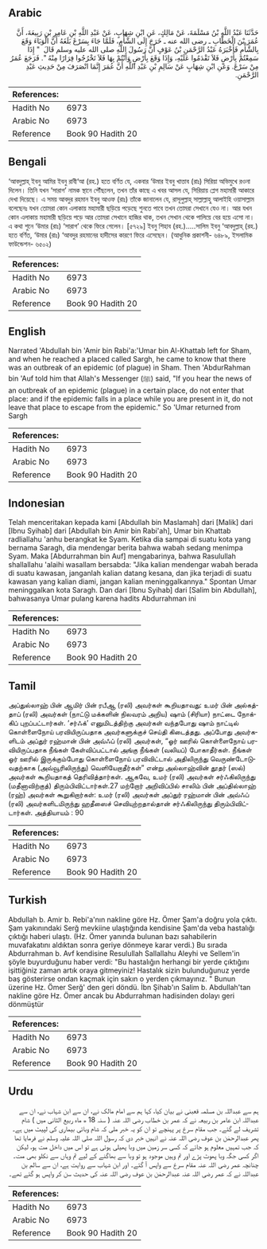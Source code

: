 ## Arabic


<div dir="rtl" lang="ar" style={{fontSize:'larger',backgroundColor:'#f8f9fa',padding:20}}>
حَدَّثَنَا عَبْدُ اللَّهِ بْنُ مَسْلَمَةَ، عَنْ مَالِكٍ، عَنِ ابْنِ شِهَابٍ، عَنْ عَبْدِ اللَّهِ بْنِ عَامِرِ بْنِ رَبِيعَةَ، أَنَّ عُمَرَ بْنَ الْخَطَّابِ ـ رضى الله عنه ـ خَرَجَ إِلَى الشَّأْمِ، فَلَمَّا جَاءَ بِسَرْغَ بَلَغَهُ أَنَّ الْوَبَاءَ وَقَعَ بِالشَّأْمِ فَأَخْبَرَهُ عَبْدُ الرَّحْمَنِ بْنُ عَوْفٍ أَنَّ رَسُولَ اللَّهِ صلى الله عليه وسلم قَالَ ‏ "‏ إِذَا سَمِعْتُمْ بِأَرْضٍ فَلاَ تَقْدَمُوا عَلَيْهِ، وَإِذَا وَقَعَ بِأَرْضٍ وَأَنْتُمْ بِهَا فَلاَ تَخْرُجُوا فِرَارًا مِنْهُ ‏"‏‏.‏ فَرَجَعَ عُمَرُ مِنْ سَرْغَ‏.‏ وَعَنِ ابْنِ شِهَابٍ عَنْ سَالِمِ بْنِ عَبْدِ اللَّهِ أَنَّ عُمَرَ إِنَّمَا انْصَرَفَ مِنْ حَدِيثِ عَبْدِ الرَّحْمَنِ‏.‏
</div>
<div style={{backgroundColor:'#f8f9fa',padding:20, marginBottom: 10}}><table> <thead> <tr> <th>References:</th> <th></th> </tr> </thead> <tbody><tr><td>Hadith No</td><td>6973</td></tr><tr><td>Arabic No</td><td>6973</td></tr><tr><td>Reference</td><td>Book 90 Hadith 20</td></tr></tbody></table></div>

## Bengali


<div dir="ltr" lang="bn" style={{fontSize:'larger',backgroundColor:'#f8f9fa',padding:20}}>
‘আবদুল্লাহ্ ইবনু আমির ইবনু রাবী‘আ (রহ.) হতে বর্ণিত যে, একবার ‘উমার ইবনু খাত্তাব (রাঃ) সিরিয়া অভিমুখে রওনা দিলেন। তিনি যখন ‘সারাগ’ নামক স্থানে পৌঁছলেন, তখন তাঁর কাছে এ খবর আসল যে, সিরিয়ায় প্লেগ মহামারী আকারে দেখা দিয়েছে। এ সময় আবদুর রহমান ইবনু আওফ (রাঃ) তাঁকে জানালেন যে, রাসূলুল্লাহ্ সাল্লাল্লাহু আলাইহি ওয়াসাল্লাম বলেছেনঃ যখন তোমরা কোন এলাকায় মহামারী ছড়িয়ে পড়েছে শুনতে পাবে তখন তোমরা সেখানে যেও না। আর যখন কোন এলাকায় মহামারী ছড়িয়ে পড়ে আর তোমরা সেখানে হাজির থাক, তখন সেখান থেকে পালিয়ে বের হয়ে এসো না। এ কথা শুনে ‘উমার (রাঃ) ‘সারাগ’ থেকে ফিরে গেলেন। [৫৭২৯] ইবনু শিহাব (রহ.).....সালিম ইবনু ‘আবদুল্লাহ্ (রহ.) হতে বর্ণিত, ‘উমার (রাঃ) ‘আবদুর রহমানের হাদীসের কারণে ফিরে এসেছেন। (আধুনিক প্রকাশনী- ৬৪৮৯, ইসলামিক ফাউন্ডেশন- ৬৫০২)
</div>
<div style={{backgroundColor:'#f8f9fa',padding:20, marginBottom: 10}}><table> <thead> <tr> <th>References:</th> <th></th> </tr> </thead> <tbody><tr><td>Hadith No</td><td>6973</td></tr><tr><td>Arabic No</td><td>6973</td></tr><tr><td>Reference</td><td>Book 90 Hadith 20</td></tr></tbody></table></div>

## English


<div dir="ltr" lang="en" style={{fontSize:'larger',backgroundColor:'#f8f9fa',padding:20}}>
Narrated 'Abdullah bin 'Amir bin Rabi'a:'Umar bin Al-Khattab left for Sham, and when he reached a placed called Sargh, he came to know that there was an outbreak of an epidemic (of plague) in Sham. Then 'AbdurRahman bin 'Auf told him that Allah's Messenger (ﷺ) said, "If you hear the news of an outbreak of an epidemic (plague) in a certain place, do not enter that place: and if the epidemic falls in a place while you are present in it, do not leave that place to escape from the epidemic." So 'Umar returned from Sargh
</div>
<div style={{backgroundColor:'#f8f9fa',padding:20, marginBottom: 10}}><table> <thead> <tr> <th>References:</th> <th></th> </tr> </thead> <tbody><tr><td>Hadith No</td><td>6973</td></tr><tr><td>Arabic No</td><td>6973</td></tr><tr><td>Reference</td><td>Book 90 Hadith 20</td></tr></tbody></table></div>

## Indonesian


<div dir="ltr" lang="id" style={{fontSize:'larger',backgroundColor:'#f8f9fa',padding:20}}>
Telah menceritakan kepada kami [Abdullah bin Maslamah] dari [Malik] dari [Ibnu Syihab] dari [Abdullah bin Amir bin Rabi'ah], Umar bin Khattab radliallahu 'anhu berangkat ke Syam. Ketika dia sampai di suatu kota yang bernama Saragh, dia mendengar berita bahwa wabah sedang menimpa Syam. Maka [Abdurrahman bin Auf] mengabarinya, bahwa Rasulullah shallallahu 'alaihi wasallam bersabda: "Jika kalian mendengar wabah berada di suatu kawasan, janganlah kalian datang kesana, dan jika terjadi di suatu kawasan yang kalian diami, jangan kalian meninggalkannya." Spontan Umar meninggalkan kota Saragh. Dan dari [Ibnu Syihab] dari [Salim bin Abdullah], bahwasanya Umar pulang karena hadits Abdurrahman ini
</div>
<div style={{backgroundColor:'#f8f9fa',padding:20, marginBottom: 10}}><table> <thead> <tr> <th>References:</th> <th></th> </tr> </thead> <tbody><tr><td>Hadith No</td><td>6973</td></tr><tr><td>Arabic No</td><td>6973</td></tr><tr><td>Reference</td><td>Book 90 Hadith 20</td></tr></tbody></table></div>

## Tamil


<div dir="ltr" lang="ta" style={{fontSize:'larger',backgroundColor:'#f8f9fa',padding:20}}>
அப்துல்லாஹ் பின் ஆமிர் பின் ரபீஆ (ரலி) அவர்கள் கூறியதாவது: உமர் பின் அல்கத்தாப் (ரலி) அவர்கள் (நாட்டு மக்களின் நிலவரம் அறிய) ஷாம் (சிரியா) நாட்டை நோக்கிப் புறப்பட்டார்கள். ‘சர்ஃக்’ எனுமிடத்திற்கு அவர்கள் வந்தபோது ஷாம் நாட்டில் கொள்ளைநோய் பரவியிருப்பதாக அவர்களுக்குச் செய்தி கிடைத்தது. அப்போது அவர்களிடம் அப்துர் ரஹ்மான் பின் அவ்ஃப் (ரலி) அவர்கள், “ஓர் ஊரில் கொள்ளைநோய் பரவியிருப்பதாக நீங்கள் கேள்விப்பட்டால் அங்கு நீங்கள் (வலியப்) போகாதீர்கள். நீங்கள் ஓர் ஊரில் இருக்கும்போது கொள்ளைநோய் பரவிவிட்டால் அதிலிருந்து வெருண்டோடுவதற்காக (அவ்வூரிலிருந்து) வெளியேறாதீர்கள்” என்று அல்லாஹ்வின் தூதர் (ஸல்) அவர்கள் கூறியதாகத் தெரிவித்தார்கள். ஆகவே, உமர் (ரலி) அவர்கள் சர்ஃகிலிருந்து (மதீனாவிற்குத்) திரும்பிவிட்டார்கள்.27 மற்றோர் அறிவிப்பில் சாலிம் பின் அப்தில்லாஹ் (ரஹ்) அவர்கள் கூறுகிறார்கள்: உமர் (ரலி) அவர்கள் அப்துர் ரஹ்மான் பின் அவ்ஃப் (ரலி) அவர்களிடமிருந்து ஹதீஸைச் செவியுற்றதால்தான் சர்ஃகிலிருந்து திரும்பிவிட்டார்கள். அத்தியாயம் : 90
</div>
<div style={{backgroundColor:'#f8f9fa',padding:20, marginBottom: 10}}><table> <thead> <tr> <th>References:</th> <th></th> </tr> </thead> <tbody><tr><td>Hadith No</td><td>6973</td></tr><tr><td>Arabic No</td><td>6973</td></tr><tr><td>Reference</td><td>Book 90 Hadith 20</td></tr></tbody></table></div>

## Turkish


<div dir="ltr" lang="tr" style={{fontSize:'larger',backgroundColor:'#f8f9fa',padding:20}}>
Abdullah b. Amir b. Rebi'a'nın nakline göre Hz. Ömer Şam'a doğru yola çıktı. Şam yakınındaki Serğ mevkiine ulaştığında kendisine Şam'da veba hastalığı çıktığı haberi ulaştı. (Hz. Ömer yanında bulunan bazı sahabilerin muvafakatını aldıktan sonra geriye dönmeye karar verdi.) Bu sırada Abdurrahman b. Avf kendisine Resulullah Sallallahu Aleyhi ve Sellem'in şöyle buyurduğunu haber verdi: "Bu hastalığın herhangi bir yerde çıktığını işittiğiniz zaman artık oraya gitmeyiniz! Hastalık sizin bulunduğunuz yerde baş gösterirse ondan kaçmak için sakın o yerden çıkmayınız. " Bunun üzerine Hz. Ömer Serğ' den geri döndü. İbn Şihab'ın Salim b. Abdullah'tan nakline göre Hz. Ömer ancak bu Abdurrahman hadisinden dolayı geri dönmüştür
</div>
<div style={{backgroundColor:'#f8f9fa',padding:20, marginBottom: 10}}><table> <thead> <tr> <th>References:</th> <th></th> </tr> </thead> <tbody><tr><td>Hadith No</td><td>6973</td></tr><tr><td>Arabic No</td><td>6973</td></tr><tr><td>Reference</td><td>Book 90 Hadith 20</td></tr></tbody></table></div>

## Urdu


<div dir="rtl" lang="ur" style={{fontSize:'larger',backgroundColor:'#f8f9fa',padding:20}}>
ہم سے عبداللہ بن مسلمہ قعبنی نے بیان کیا، کہا ہم سے امام مالک نے، ان سے ابن شہاب نے، ان سے عبداللہ ابن عامر بن ربیعہ نے کہ عمر بن خطاب رضی اللہ عنہ ( سنہ 18 ھ ماہ ربیع الثانی میں ) شام تشریف لے گئے۔ جب مقام سرغ پر پہنچے تو ان کو یہ خبر ملی کہ شام وبائی بیماری کی لپیٹ میں ہے۔ پھر عبدالرحمٰن بن عوف رضی اللہ عنہ نے انہیں خبر دی کہ رسول اللہ صلی اللہ علیہ وسلم نے فرمایا تھا کہ جب تمہیں معلوم ہو جائے کہ کسی سر زمین میں وبا پھیلی ہوئی ہے تو اس میں داخل مت ہو، لیکن اگر کسی جگہ وبا پھوٹ پڑے اور تم وہیں موجود ہو تو وبا سے بھاگنے کے لیے تم وہاں سے نکلو بھی مت۔ چنانچہ عمر رضی اللہ عنہ مقام سرغ سے واپس آ گئے۔ اور ابن شہاب سے روایت ہے، ان سے سالم بن عبداللہ نے کہ عمر رضی اللہ عنہ عبدالرحمٰن بن عوف رضی اللہ عنہ کی حدیث سن کر واپس ہو گئے تھے۔
</div>
<div style={{backgroundColor:'#f8f9fa',padding:20, marginBottom: 10}}><table> <thead> <tr> <th>References:</th> <th></th> </tr> </thead> <tbody><tr><td>Hadith No</td><td>6973</td></tr><tr><td>Arabic No</td><td>6973</td></tr><tr><td>Reference</td><td>Book 90 Hadith 20</td></tr></tbody></table></div>